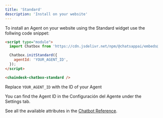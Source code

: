 ```yaml
---
title: 'Standard'
description: 'Install on your website'
---
```


To install an Agent on your website using the Standard widget use the follwing code snippet:

```html
<script type="module">
  import Chatbox from 'https://cdn.jsdelivr.net/npm/@chatsappai/embeds@1.0.231/dist/chatbox/index.min.js';

  Chatbox.initStandard({
    agentId: 'YOUR_AGENT_ID',
  });
</script>

<chaindesk-chatbox-standard />
```

Replace `YOUR_AGENT_ID` with the ID of your Agent

<Note>
  You can find the Agent ID in the Configuración del Agente under the Settings tab.
</Note>

See all the available attributes in the [Chatbot Reference](/widgets/chatbot/reference).
